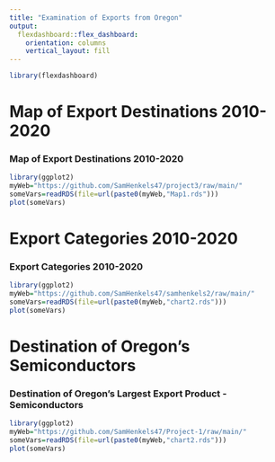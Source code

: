 ```yaml
---
title: "Examination of Exports from Oregon"
output: 
  flexdashboard::flex_dashboard:
    orientation: columns
    vertical_layout: fill
---
```


```r
library(flexdashboard)
```

Map of Export Destinations 2010-2020  {data-width=650}
================================================================

### Map of Export Destinations 2010-2020 

```r

library(ggplot2)
myWeb="https://github.com/SamHenkels47/project3/raw/main/"
someVars=readRDS(file=url(paste0(myWeb,"Map1.rds")))
plot(someVars)
```

Export Categories 2010-2020 {data-width=650}
================================================================

### Export Categories 2010-2020

```r
library(ggplot2)
myWeb="https://github.com/SamHenkels47/samhenkels2/raw/main/"
someVars=readRDS(file=url(paste0(myWeb,"chart2.rds")))
plot(someVars)
```

Destination of Oregon's Semiconductors  {data-width=10000}
================================================================

### Destination of Oregon's Largest Export Product - Semiconductors

```r
library(ggplot2)
myWeb="https://github.com/SamHenkels47/Project-1/raw/main/"
someVars=readRDS(file=url(paste0(myWeb,"chart2.rds")))
plot(someVars)
```
